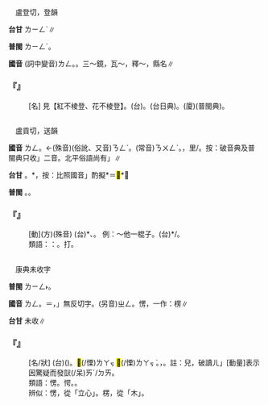 
=={{ruby|棱|ㄌㄥ}}==

　盧登切，登韻

'''台甘''' <rt>ㄌㄧㄥˊ</rt>∥

'''普閩''' <rt>ㄌㄧㄥˊ</rt>。

'''國音''' (詞中變音)<rt>ㄌㄥ</rt>。{{ruby|←|ㄌㄥˊ}}。三～鏡，瓦～{{ruby|。|ㄌㄧㄥˊ}}，釋～，縣名∥

    

==='''『{{ruby|棱|ㄌㄥ}}』'''===
: [名] 見【紅不棱登、花不棱登】。(台){{ruby|花|ㄏㄨㆤ}}{{ruby|巴|ㄅㄚ}}{{ruby|里|ㄌㄧˋ}}{{ruby|貓|ㄋㄧㄠ}}。{{ruby|花|ㄏㄨㆤ}}{{ruby|葩|ㄅㄚ}}{{ruby|裏|ㄌㄧˋ}}{{ruby|貓|ㄋㄧㄠ}}(台日典)。(廈){{ruby|花|ㄏㄨㆤ}}{{ruby|巴|ㄅㄚ}}{{ruby|哩|ㄌㄧˋ}}{{ruby|貓|ㄋㄧㄠ}}(普閩典)。
    

=={{ruby|弄|ㄌㄥ}}==

　盧貢切，送韻

'''國音''' <rt>ㄌㄥ</rt>。←(殊音)(俗訛、又音)<rt>ㄋㄥˋ</rt>。(常音)<rt>ㄋㄨㄥˋ</rt>。{{ruby|(文)|ㄌㄨㄥˋ}}，里{{ruby|～|ㄌㄨㄥˋ}}/{{ruby|衖|ㄌㄨㄥˋ}}。按：破音典及普閩典只收{{ruby|「|ㄋㄨㄥˋ}}{{ruby|、|ㄌㄨㄥˋ}}」二音。北平俗語尚有{{ruby|「|ㄋㄠˋ}}{{ruby|、|ㄋㄡˋ}}{{ruby|、|ㄋㄨㄛˋ}}」∥

'''台甘''' {{ruby|(文)|ㄌㆲ˫}}。{{ruby|(語)|ㄌㄤ˫}}{{ruby|。|ㄋㆭ}}*，按：比照國音{{ruby|「|ㄌㄥ}}」酌擬{{ruby|。|ㄌㆲ˪}}*＝<mark>&#xffad2;</mark>*∥

'''普閩''' {{ruby|(文)|ㄌㆲ˫}}。{{ruby|(白)|ㄌㄤ˫}}。

    

==='''『{{ruby|弄|ㄌㄥ}}』'''===
: [動](方)(殊音) (台){{ruby|<mark>&#xf98ea;</mark>|ㄏㆰˋ}}*、{{ruby|掄|ㄋㆭ}}。 例：～他一棍子。(台){{ruby|用|ㄧㆲ˫}}{{ruby|棍|ㄍㄨㄣ˪}}{{ruby|仔|ㄚ}}{{ruby|加|ㄍㄚ}}{{ruby|<mark>&#xf98ea;</mark>|ㄏㆰˋ}}*{{ruby|伊|ㄧ}}{{ruby|一|ㄐㄧㆵ ͘}}{{ruby|下|·ㆤ˫}}/{{ruby|<mark>&#xf98ea;</mark>|ㄏㆰˋ}}{{ruby|落|ㄌㄜㆷ}}{{ruby|去|·ㄎㄧ˪}}。
:類語：{{ruby|弄|ㄌㄥ}}：{{ruby|掄|ㄌㄨㄣ}}。打。
:
    

=={{ruby|愣|ㄌㄥ}}==

　康典未收字

'''普閩''' <rt>ㄌㄧㄥ˫</rt>。

'''國音''' <rt>ㄌㄥ</rt>。{{ruby|←|ㄌㄥˋ}}＝{{ruby|怔|ㄌㄥˋ}}，{{ruby|「|ㄌㄥˋ}}」無反切字。(另音)<rt>ㄓㄥ</rt>。愣，一作：楞∥

'''台甘''' 未收∥

    

==='''『{{ruby|愣|ㄌㄥ}}{{ruby|兒|ㄦ}}』'''===
: [名/狀] (台)({{ruby|因|ㄧㄣ}}{{ruby|無|ㆠㄜˊ}}{{ruby|經|ㄍㄧㄥ}}{{ruby|驗|ㆣㄧㆰ˫}}){{ruby|<mark>&#xffc53;</mark>|ㆣㆲ˫}}{{ruby|愕|ㄫㄧㄚㆷ ͘}}。<mark>&#xffef1;</mark>(/慄)<rt>ㄌㄚㆶ ͘</rt><mark>&#xffef1;</mark>(/慄)<rt>ㄌㄚㆶ ͘</rt>{{ruby|掣|ㄘㄨㄚㆷ}}。{{ruby|青|ㄘㆥ/ㄑㆪ}}{{ruby|牛|ㆣㄨˊ}}{{ruby|仔|ㄚ}}，{{ruby|硞|ㄎㆦㆶ ͘}}{{ruby|硞|ㄎㆦㆶ ͘}}{{ruby|蹤|ㄗㆲˊ}}。註：{{ruby|愣|ㄌㄥ}}兒，破讀{{ruby|「|ㄌㄥˋ}}<rt>ㄦ</rt>」[動量]表示因驚疑而發獃(/呆)<rt>ㄞˊ/ㄉㄞ</rt>。
:
:類語：愣。愕。{{ruby|怔|ㄌㄥˋ}}。
:
:辨似：愣，從「立心」。楞，從「木」。
:
    
